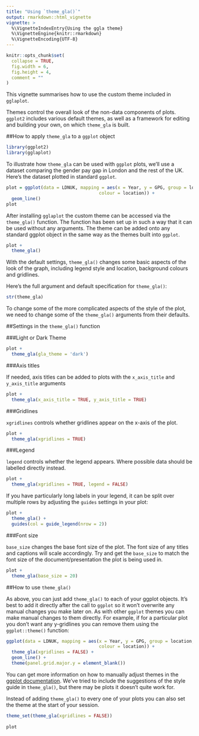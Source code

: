 ```yaml
---
title: "Using `theme_gla()`"
output: rmarkdown::html_vignette
vignette: >
  %\VignetteIndexEntry{Using the ggla theme}
  %\VignetteEngine{knitr::rmarkdown}
  %\VignetteEncoding{UTF-8}
---
```


```r
knitr::opts_chunk$set(
  collapse = TRUE,
  fig.width = 6,
  fig.height = 4,
  comment = ""
)
```

This vignette summarises how to use the custom theme included in `gglaplot`.

Themes control the overall look of the non-data components of plots. `ggplot2` includes various default themes, as well as a framework for editing and building your own, on which `theme_gla` is built.

##How to apply  `theme_gla` to a `ggplot` object


```r
library(ggplot2)
library(gglaplot)
```

To illustrate how `theme_gla` can be used with `ggplot` plots, we'll use a dataset comparing the gender pay gap in London and the rest of the UK. Here's the dataset plotted in standard `ggplot`.



```r
plot = ggplot(data = LDNUK, mapping = aes(x = Year, y = GPG, group = location, 
                                   colour = location)) +
  geom_line()
plot
```


After installing `gglaplot` the custom theme can be accessed via the `theme_gla()` function.
The function has been set up in such a way that it can be used without any arguments. The theme can be added onto any standard ggplot object in the same way as the themes built into `ggplot`.


```r
plot + 
  theme_gla()
```

With the default settings, `theme_gla()` changes some basic aspects of the look of the graph, including legend style and location, background colours and gridlines.

Here's the full argument and default specification for `theme_gla()`:

```r
str(theme_gla)
```

To change some of the more complicated aspects of the style of the plot, we need to change some of the `theme_gla()` arguments from their defaults.

##Settings in the `theme_gla()` function

###Light or Dark Theme


```r
plot + 
  theme_gla(gla_theme = 'dark')
```

###Axis titles

If needed, axis titles can be added to plots with the `x_axis_title` and `y_axis_title` arguments

```r
plot +
  theme_gla(x_axis_title = TRUE, y_axis_title = TRUE)
```



###Gridlines

`xgridlines` controls whether gridlines appear on the x-axis of the plot.

```r
plot +
  theme_gla(xgridlines = TRUE)
```


###Legend

`legend` controls whether the legend appears. Where possible data should be labelled directly instead.

```r
plot +
  theme_gla(xgridlines = TRUE, legend = FALSE)
```

If you have particularly long labels in your legend, it can be split over multiple rows by adjusting the `guides` settings in your plot:

```r
plot +
  theme_gla() + 
  guides(col = guide_legend(nrow = 2))
```


###Font size

`base_size` changes the base font size of the plot. The font size of any titles and captions will scale accordingly. Try and get the `base_size` to match the font size of the document/presentation the plot is being used in.

```r
plot +
  theme_gla(base_size = 20)
```

##How to use `theme_gla()`

As above, you can just add `theme_gla()` to each of your ggplot objects. It's best to add it directly after the call to `ggplot` so it won't overwrite any manual changes you make later on. As with other `ggplot` themes you can make manual changes to them directly. For example, if for a particular plot you don't want any y-gridlines you can remove them using the `ggplot::theme()` function:

```r
ggplot(data = LDNUK, mapping = aes(x = Year, y = GPG, group = location, 
                                   colour = location)) +
  theme_gla(xgridlines = FALSE) +
  geom_line() +
  theme(panel.grid.major.y = element_blank())
```

You can get more information on how to manually adjust themes in the [ggplot documentation](https://ggplot2.tidyverse.org/reference/theme.html). We've tried to include the suggestions of the style guide in `theme_gla()`, but there may be plots it doesn't quite work for.

Instead of adding `theme_gla()` to every one of your plots you can also set the theme at the start of your session.

```r
theme_set(theme_gla(xgridlines = FALSE))
          
plot
```




